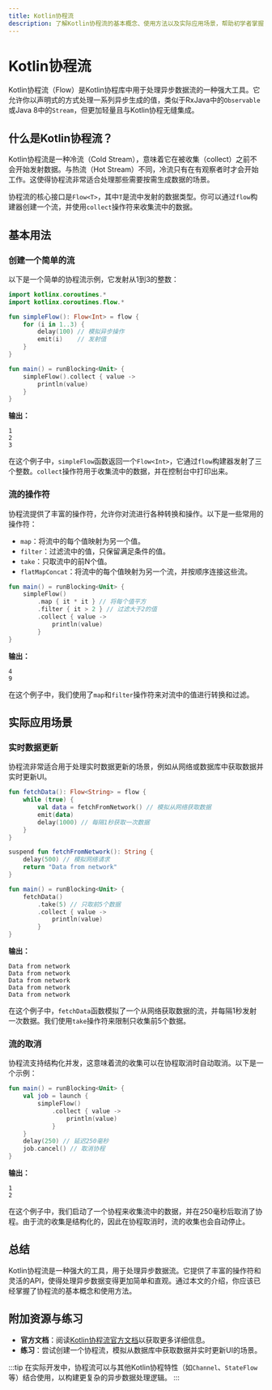 ```yaml
---
title: Kotlin协程流
description: 了解Kotlin协程流的基本概念、使用方法以及实际应用场景，帮助初学者掌握异步数据流的处理。
---
```


# Kotlin协程流

Kotlin协程流（Flow）是Kotlin协程库中用于处理异步数据流的一种强大工具。它允许你以声明式的方式处理一系列异步生成的值，类似于RxJava中的`Observable`或Java 8中的`Stream`，但更加轻量且与Kotlin协程无缝集成。

## 什么是Kotlin协程流？

Kotlin协程流是一种冷流（Cold Stream），意味着它在被收集（collect）之前不会开始发射数据。与热流（Hot Stream）不同，冷流只有在有观察者时才会开始工作。这使得协程流非常适合处理那些需要按需生成数据的场景。

协程流的核心接口是`Flow<T>`，其中`T`是流中发射的数据类型。你可以通过`flow`构建器创建一个流，并使用`collect`操作符来收集流中的数据。

## 基本用法

### 创建一个简单的流

以下是一个简单的协程流示例，它发射从1到3的整数：

```kotlin
import kotlinx.coroutines.*
import kotlinx.coroutines.flow.*

fun simpleFlow(): Flow<Int> = flow {
    for (i in 1..3) {
        delay(100) // 模拟异步操作
        emit(i)    // 发射值
    }
}

fun main() = runBlocking<Unit> {
    simpleFlow().collect { value -> 
        println(value) 
    }
}
```

**输出：**
```
1
2
3
```

在这个例子中，`simpleFlow`函数返回一个`Flow<Int>`，它通过`flow`构建器发射了三个整数。`collect`操作符用于收集流中的数据，并在控制台中打印出来。

### 流的操作符

协程流提供了丰富的操作符，允许你对流进行各种转换和操作。以下是一些常用的操作符：

- `map`：将流中的每个值映射为另一个值。
- `filter`：过滤流中的值，只保留满足条件的值。
- `take`：只取流中的前N个值。
- `flatMapConcat`：将流中的每个值映射为另一个流，并按顺序连接这些流。

```kotlin
fun main() = runBlocking<Unit> {
    simpleFlow()
        .map { it * it } // 将每个值平方
        .filter { it > 2 } // 过滤大于2的值
        .collect { value -> 
            println(value) 
        }
}
```

**输出：**
```
4
9
```

在这个例子中，我们使用了`map`和`filter`操作符来对流中的值进行转换和过滤。

## 实际应用场景

### 实时数据更新

协程流非常适合用于处理实时数据更新的场景，例如从网络或数据库中获取数据并实时更新UI。

```kotlin
fun fetchData(): Flow<String> = flow {
    while (true) {
        val data = fetchFromNetwork() // 模拟从网络获取数据
        emit(data)
        delay(1000) // 每隔1秒获取一次数据
    }
}

suspend fun fetchFromNetwork(): String {
    delay(500) // 模拟网络请求
    return "Data from network"
}

fun main() = runBlocking<Unit> {
    fetchData()
        .take(5) // 只取前5个数据
        .collect { value -> 
            println(value) 
        }
}
```

**输出：**
```
Data from network
Data from network
Data from network
Data from network
Data from network
```

在这个例子中，`fetchData`函数模拟了一个从网络获取数据的流，并每隔1秒发射一次数据。我们使用`take`操作符来限制只收集前5个数据。

### 流的取消

协程流支持结构化并发，这意味着流的收集可以在协程取消时自动取消。以下是一个示例：

```kotlin
fun main() = runBlocking<Unit> {
    val job = launch {
        simpleFlow()
            .collect { value -> 
                println(value) 
            }
    }
    delay(250) // 延迟250毫秒
    job.cancel() // 取消协程
}
```

**输出：**
```
1
2
```

在这个例子中，我们启动了一个协程来收集流中的数据，并在250毫秒后取消了协程。由于流的收集是结构化的，因此在协程取消时，流的收集也会自动停止。

## 总结

Kotlin协程流是一种强大的工具，用于处理异步数据流。它提供了丰富的操作符和灵活的API，使得处理异步数据变得更加简单和直观。通过本文的介绍，你应该已经掌握了协程流的基本概念和使用方法。

## 附加资源与练习

- **官方文档**：阅读[Kotlin协程流官方文档](https://kotlinlang.org/docs/flow.html)以获取更多详细信息。
- **练习**：尝试创建一个协程流，模拟从数据库中获取数据并实时更新UI的场景。

:::tip
在实际开发中，协程流可以与其他Kotlin协程特性（如`Channel`、`StateFlow`等）结合使用，以构建更复杂的异步数据处理逻辑。
:::